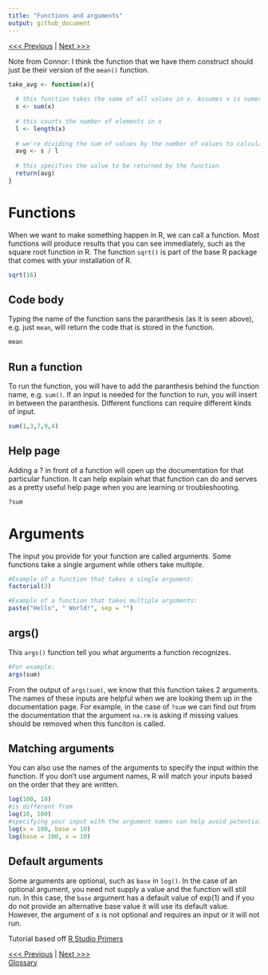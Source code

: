 ```yaml
---
title: "Functions and arguments"
output: github_document
---
```


[<<< Previous](01-introduction.md) | [Next >>>](03-objects.md)

Note from Connor:
I think the function that we have them construct should just be their version of the ```mean()``` function.
```r
take_avg <- function(x){
  
  # this function takes the same of all values in x. Assumes x is numerical
  s <- sum(x)
  
  # this counts the number of elements in x
  l <- length(x)
  
  # we're dividing the sum of values by the number of values to calculate the mean
  avg <- s / l
  
  # this specifies the value to be returned by the function
  return(avg)
}
```


# Functions
When we want to make something happen in R, we can call a function. Most functions will produce results that you can see immediately, such as the square root function in R. The function ```sqrt()``` is part of the base R package that comes with your installation of R.
```r
sqrt(16)
```

## Code body
Typing the name of the function sans the paranthesis (as it is seen above), e.g. just ```mean```, will return the code that is stored in the function.
```r
mean
```

## Run a function
To run the function, you will have to add the paranthesis behind the function name, e.g. ```sum()```. If an input is needed for the function to run, you will insert in between the paranthesis. Different functions can require different kinds of input.
```r
sum(1,3,7,9,4)
```

## Help page
Adding a ? in front of a function will open up the documentation for that particular function. It can help explain what that function can do and serves as a pretty useful help page when you are learning or troubleshooting.
```r
?sum
```

# Arguments
The input you provide for your function are called arguments. Some functions take a single argument while others take multiple.
```r
#Example of a function that takes a single argument:
factorial(3)

#Example of a function that takes multiple arguments:
paste("Hello", " World!", sep = "")
```

## args()
This ```args()``` function tell you what arguments a function recognizes. 
```r
#For example:
args(sum)
```
From the output of ```args(sum)```, we know that this function takes 2 arguments. The names of these inputs are helpful when we are looking them up in the documentation page. For example, in the case of ```?sum``` we can find out from the documentation that the argument ```na.rm``` is asking if missing values should be removed when this funciton is called. 

## Matching arguments
You can also use the names of the arguments to specify the input within the function. If you don't use argument names, R will match your inputs based on the order that they are written. 
```r
log(100, 10) 
#is different from 
log(10, 100)
#specifying your input with the argument names can help avoid potential errors
log(x = 100, base = 10)
log(base = 100, x = 10)
```

## Default arguments
Some arguments are optional, such as ```base``` in ```log()```. In the case of an optional argument, you need not supply a value and the function will still run. In this case, the ```base``` argument has a default value of exp(1) and if you do not provide an alternative base value it will use its default value. However, the argument of x is not optional and requires an input or it will not run.




Tutorial based off [R Studio Primers](https://rstudio.cloud/learn/primers)

[<<< Previous](01-introduction.md) | [Next >>>](03-objects.md)   
[Glossary](glossary.md)